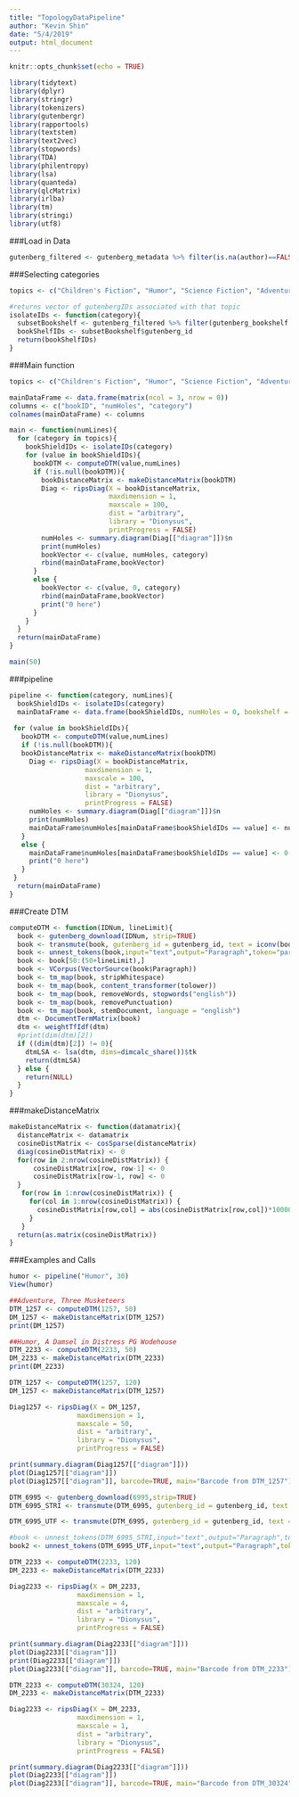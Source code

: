 ```yaml
---
title: "TopologyDataPipeline"
author: "Kevin Shin"
date: "5/4/2019"
output: html_document
---
```


```r
knitr::opts_chunk$set(echo = TRUE)
```


```r
library(tidytext)
library(dplyr)
library(stringr)
library(tokenizers)
library(gutenbergr)
library(rapportools)
library(textstem)
library(text2vec)
library(stopwords)
library(TDA)
library(philentropy)
library(lsa)
library(quanteda)
library(qlcMatrix)
library(irlba)
library(tm)
library(stringi)
library(utf8)
```

###Load in Data
```r
gutenberg_filtered <- gutenberg_metadata %>% filter(is.na(author)==FALSE) %>% filter(is.na(title)==FALSE) %>% filter(has_text == TRUE) %>%  filter(rights == "Public domain in the USA.") %>% filter(language == "en")
```

###Selecting categories
```r
topics <- c("Children's Fiction", "Humor", "Science Fiction", "Adventure", "Reference", "Horror")

#returns vector of gutenbergIDs associated with that topic
isolateIDs <- function(category){
  subsetBookshelf <- gutenberg_filtered %>% filter(gutenberg_bookshelf == category)
  bookShelfIDs <- subsetBookshelf$gutenberg_id
  return(bookShelfIDs)
}
```

###Main function
```r

topics <- c("Children's Fiction", "Humor", "Science Fiction", "Adventure", "Reference", "Horror")

mainDataFrame <- data.frame(matrix(ncol = 3, nrow = 0))
columns <- c("bookID", "numHoles", "category")
colnames(mainDataFrame) <- columns

main <- function(numLines){
  for (category in topics){
    bookShieldIDs <- isolateIDs(category)
    for (value in bookShieldIDs){
      bookDTM <- computeDTM(value,numLines)
      if (!is.null(bookDTM)){  
        bookDistanceMatrix <- makeDistanceMatrix(bookDTM)
        Diag <- ripsDiag(X = bookDistanceMatrix,
                         maxdimension = 1,
                         maxscale = 100,
                         dist = "arbitrary", 
                         library = "Dionysus",
                         printProgress = FALSE)
        numHoles <- summary.diagram(Diag[["diagram"]])$n
        print(numHoles)
        bookVector <- c(value, numHoles, category)
        rbind(mainDataFrame,bookVector)
      }
      else {
        bookVector <- c(value, 0, category)
        rbind(mainDataFrame,bookVector)
        print("0 here")
      }
    }
  }
  return(mainDataFrame)
}
```

```r
main(50)

```



###pipeline
```r
pipeline <- function(category, numLines){
  bookShieldIDs <- isolateIDs(category)
  mainDataFrame <- data.frame(bookShieldIDs, numHoles = 0, bookshelf = category)
  
 for (value in bookShieldIDs){
   bookDTM <- computeDTM(value,numLines)
   if (!is.null(bookDTM)){  
   bookDistanceMatrix <- makeDistanceMatrix(bookDTM)
     Diag <- ripsDiag(X = bookDistanceMatrix,
                   maxdimension = 1,
                   maxscale = 100,
                   dist = "arbitrary", 
                   library = "Dionysus",
                   printProgress = FALSE)
     numHoles <- summary.diagram(Diag[["diagram"]])$n
     print(numHoles)
     mainDataFrame$numHoles[mainDataFrame$bookShieldIDs == value] <- numHoles
   }
   else {
     mainDataFrame$numHoles[mainDataFrame$bookShieldIDs == value] <- 0
     print("0 here")
   }
 }
  return(mainDataFrame)
}
```


###Create DTM
```r
computeDTM <- function(IDNum, lineLimit){
  book <- gutenberg_download(IDNum, strip=TRUE)
  book <- transmute(book, gutenberg_id = gutenberg_id, text = iconv(book$text,"UTF-8","UTF-8",sub=''))
  book <- unnest_tokens(book,input="text",output="Paragraph",token="paragraphs")
  book <- book[50:(50+lineLimit),]
  book <- VCorpus(VectorSource(book$Paragraph))
  book <- tm_map(book, stripWhitespace)
  book <- tm_map(book, content_transformer(tolower))
  book <- tm_map(book, removeWords, stopwords("english"))
  book <- tm_map(book, removePunctuation)
  book <- tm_map(book, stemDocument, language = "english")  
  dtm <- DocumentTermMatrix(book)
  dtm <- weightTfIdf(dtm)
  #print(dim(dtm)[2])
  if ((dim(dtm)[2]) != 0){
    dtmLSA <- lsa(dtm, dims=dimcalc_share())$tk
    return(dtmLSA)
  } else {
    return(NULL)
  }
}

```

###makeDistanceMatrix
```r
makeDistanceMatrix <- function(datamatrix){
  distanceMatrix <- datamatrix
  cosineDistMatrix <- cosSparse(distanceMatrix)
  diag(cosineDistMatrix) <- 0
  for(row in 2:nrow(cosineDistMatrix)) {
      cosineDistMatrix[row, row-1] <- 0
      cosineDistMatrix[row-1, row] <- 0 
  }
   for(row in 1:nrow(cosineDistMatrix)) {
     for(col in 1:nrow(cosineDistMatrix)) {
       cosineDistMatrix[row,col] = abs(cosineDistMatrix[row,col])*1000000000000000000
     }
   }
  return(as.matrix(cosineDistMatrix))
}
```

###Examples and Calls

```r
humor <- pipeline("Humor", 30)
View(humor)
```

```r
##Adventure, Three Musketeers
DTM_1257 <- computeDTM(1257, 50)
DM_1257 <- makeDistanceMatrix(DTM_1257)
print(DM_1257)

##Humor, A Damsel in Distress PG Wodehouse
DTM_2233 <- computeDTM(2233, 50)
DM_2233 <- makeDistanceMatrix(DTM_2233)
print(DM_2233)
```


```r
DTM_1257 <- computeDTM(1257, 120)
DM_1257 <- makeDistanceMatrix(DTM_1257)

Diag1257 <- ripsDiag(X = DM_1257,
                 maxdimension = 1,
                 maxscale = 50,
                 dist = "arbitrary", 
                 library = "Dionysus",
                 printProgress = FALSE)

print(summary.diagram(Diag1257[["diagram"]]))
plot(Diag1257[["diagram"]])
plot(Diag1257[["diagram"]], barcode=TRUE, main="Barcode from DTM_1257")

```


```r
DTM_6995 <- gutenberg_download(6995,strip=TRUE)
DTM_6995_STRI <- transmute(DTM_6995, gutenberg_id = gutenberg_id, text = stri_enc_toutf8(DTM_6995$text, is_unknown_8bit = TRUE, validate = TRUE))

DTM_6995_UTF <- transmute(DTM_6995, gutenberg_id = gutenberg_id, text = iconv(DTM_6995$text,"UTF-8","UTF-8",sub=''))

#book <- unnest_tokens(DTM_6995_STRI,input="text",output="Paragraph",token="paragraphs")
book2 <- unnest_tokens(DTM_6995_UTF,input="text",output="Paragraph",token="paragraphs")

```


```r
DTM_2233 <- computeDTM(2233, 120)
DM_2233 <- makeDistanceMatrix(DTM_2233)

Diag2233 <- ripsDiag(X = DM_2233,
                 maxdimension = 1,
                 maxscale = 4,
                 dist = "arbitrary", 
                 library = "Dionysus",
                 printProgress = FALSE)

print(summary.diagram(Diag2233[["diagram"]]))
plot(Diag2233[["diagram"]])
print(Diag2233[["diagram"]])
plot(Diag2233[["diagram"]], barcode=TRUE, main="Barcode from DTM_2233")

```


```r
DTM_2233 <- computeDTM(30324, 120)
DM_2233 <- makeDistanceMatrix(DTM_2233)

Diag2233 <- ripsDiag(X = DM_2233,
                 maxdimension = 1,
                 maxscale = 1,
                 dist = "arbitrary", 
                 library = "Dionysus",
                 printProgress = FALSE)

print(summary.diagram(Diag2233[["diagram"]]))
plot(Diag2233[["diagram"]])
plot(Diag2233[["diagram"]], barcode=TRUE, main="Barcode from DTM_30324")


```
